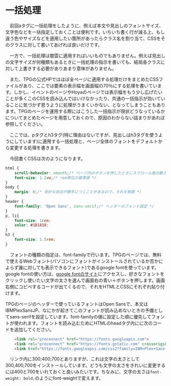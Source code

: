 #   一括処理
　前回aタグに一括処理をしたように、例えば本文や見出しのフォントサイズ、文字色などを一括指定しておくことは便利です。いちいち書く行が減る上、もし違う色やサイズなどを適用したい箇所があったらクラス名を割り当て、CSSをそのクラスに対して書いてあげれば良いだけです。

　一方で、一括処理は闇雲に適用すればいいものでもありません。例えば見出しの文字サイズが何種類もあるときに一括処理の指示を書いても、結局各クラスに対して上書きする必要がありあまり意味がありません。


　また、TPGの公式HPではほぼ全ページに適用する処理だけをまとめたCSSファイルがあり、ここでは要素の表示幅を画面幅の70％にする処理を書いています。しかし、イベントのページやHoyaのページでは表示幅をもう少し広げたいことが多くこのCSSを読み込んではいけなかったり、共通の一括指示が効いていることに気づかず思うように処理がうまくいかない、となってしまうこともあります。TPGのページを運用する際にはこうした一括指示が現状どうなっているかについてまとめたページを用意しておくので、原因のわからない詰まりがあれば参照してください。


　ここでは、pタグとh3タグ(特に理由はないですが、見出しはh3タグを使うようにしています)に適用する一括処理と、ページ全体のフォントをデフォルトから変更する処理を書きます。

　今回書くCSSは次のようになります。
```css
html {
    scroll-behavior: smooth;/* ページ内のボタンを押したときにスクロール風の動きをする */
    font-size: 1.2vw;/* rem単位の基準値 */
}
body { 
    margin: 0;/* 余計な余白が勝手につくことがあるので、それを制限 */
}
header {
    font-family: 'Open Sans', sans-serif;/* ヘッダーのフォント設定 */
}
p, li{
    font-size: 1rem;
    color: #181818;
}
h3 {
    font-size: 1.5rem;
}
```
　フォントの種類の指定は、font-familyで行います。TPGのページでは、無料で使えるWebフォント(パソコンにフォントがインストールされているか否かによらず誰に対しても表示できるフォント)であるgoogle fontを使っています。google fontの使い方は、[google fontのサイト](https://fonts.google.com/?preview.text_type=paragraph&stylecount=1)にアクセスし、好きなフォントをクリックし使いたい文字の太さを選んで画面右の青い＋ボタンを押します。画面右側にコピペするコードが出てくるので、それをHTMLとCSSにそれぞれ貼り付けます。

TPGのページのヘッダーで使っているフォントはOpen Sansで、本文はIBMPlexSansJP、なにかが起きてこのフォントが読み込めないときの予備としてsans-serifを設定しています。font-familyの値に設定した順に優先してフォントが使われます。フォントを読み込むためにHTMLのheadタグ内にに次のコードを追加してください。
```html
    <link rel="preconnect" href="https://fonts.googleapis.com">
    <link rel="preconnect" href="https://fonts.gstatic.com" crossorigin>
    <link href="https://fonts.googleapis.com/css2?family=IBM+Plex+Sans+JP:wght@300;400;700&family=Open+Sans:wght@300;400;700&display=swap" rel="stylesheet">
```
　リンク内に300;400;700とありますが、これは文字の太さとして300,400,700をインストールしています。どうも文字の太さをきれいに変更するには400と700をいれておくと良いみたいです。ちなみに、文字の太さは`font-weight: bold;`のようにfont-weightで変えます。
